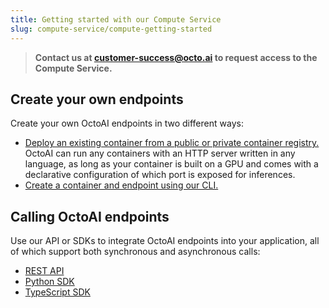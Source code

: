 ```yaml
---
title: Getting started with our Compute Service
slug: compute-service/compute-getting-started
---
```



> **Contact us at customer-success@octo.ai to request access to the Compute Service.**

## Create your own endpoints

Create your own OctoAI endpoints in two different ways:

* [Deploy an existing container from a public or private container registry.](create-endpoint-from-existing-container/create-custom-endpoints-from-a-container.mdx) OctoAI can run any containers with an HTTP server written in any language, as long as your container is built on a GPU and comes with a declarative configuration of which port is exposed for inferences.
* [Create a container and endpoint using our CLI.](create-custom-endpoint-using-the-cli.mdx)

## Calling OctoAI endpoints
Use our API or SDKs to integrate OctoAI endpoints into your application, all of which support both synchronous and asynchronous calls:

* [REST API](../api-reference/octoai-api/inference.mdx)
* [Python SDK](../python-sdk/python-sdk-inferences.mdx)
* [TypeScript SDK](/typescript-sdk/typescript-sdk-inferences)